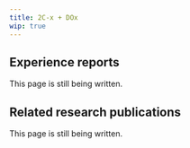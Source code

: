 ---
title: 2C-x + DOx
wip: true
---

## Experience reports

This page is still being written.

## Related research publications

This page is still being written.

